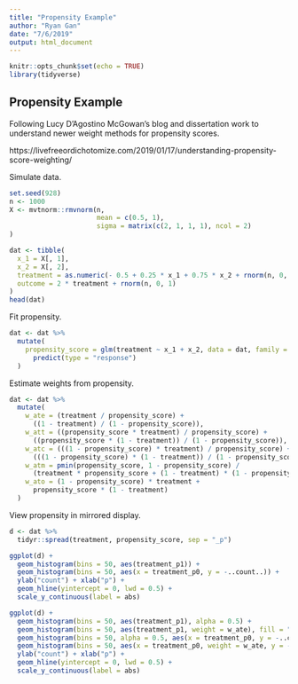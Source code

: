 ```yaml
---
title: "Propensity Example"
author: "Ryan Gan"
date: "7/6/2019"
output: html_document
---
```


```r
knitr::opts_chunk$set(echo = TRUE)
library(tidyverse)
```

## Propensity Example

Following Lucy D'Agostino McGowan's blog and dissertation work to understand newer weight methods for propensity scores.

https://livefreeordichotomize.com/2019/01/17/understanding-propensity-score-weighting/

Simulate data.

```r
set.seed(928)
n <- 1000
X <- mvtnorm::rmvnorm(n,
                      mean = c(0.5, 1),
                      sigma = matrix(c(2, 1, 1, 1), ncol = 2)
)

dat <- tibble(
  x_1 = X[, 1],
  x_2 = X[, 2],
  treatment = as.numeric(- 0.5 + 0.25 * x_1 + 0.75 * x_2 + rnorm(n, 0, 1) > 0),
  outcome = 2 * treatment + rnorm(n, 0, 1)
)
head(dat)
```

Fit propensity.

```r
dat <- dat %>%
  mutate(
    propensity_score = glm(treatment ~ x_1 + x_2, data = dat, family = "binomial") %>%
      predict(type = "response")
  )
```

Estimate weights from propensity.

```r
dat <- dat %>%
  mutate(
    w_ate = (treatment / propensity_score) + 
      ((1 - treatment) / (1 - propensity_score)),
    w_att = ((propensity_score * treatment) / propensity_score) + 
      ((propensity_score * (1 - treatment)) / (1 - propensity_score)),
    w_atc = (((1 - propensity_score) * treatment) / propensity_score) + 
      (((1 - propensity_score) * (1 - treatment)) / (1 - propensity_score)),
    w_atm = pmin(propensity_score, 1 - propensity_score) / 
      (treatment * propensity_score + (1 - treatment) * (1 - propensity_score)),
    w_ato = (1 - propensity_score) * treatment + 
      propensity_score * (1 - treatment)
  )
```

View propensity in mirrored display.

```r
d <- dat %>%
  tidyr::spread(treatment, propensity_score, sep = "_p")

ggplot(d) + 
  geom_histogram(bins = 50, aes(treatment_p1)) + 
  geom_histogram(bins = 50, aes(x = treatment_p0, y = -..count..)) + 
  ylab("count") + xlab("p") +
  geom_hline(yintercept = 0, lwd = 0.5) +
  scale_y_continuous(label = abs) 
```



```r
ggplot(d) +
  geom_histogram(bins = 50, aes(treatment_p1), alpha = 0.5) + 
  geom_histogram(bins = 50, aes(treatment_p1, weight = w_ate), fill = "green", alpha = 0.5) + 
  geom_histogram(bins = 50, alpha = 0.5, aes(x = treatment_p0, y = -..count..)) + 
  geom_histogram(bins = 50, aes(x = treatment_p0, weight = w_ate, y = -..count..), fill = "blue", alpha = 0.5) + 
  ylab("count") + xlab("p") +
  geom_hline(yintercept = 0, lwd = 0.5) +
  scale_y_continuous(label = abs) 
```

